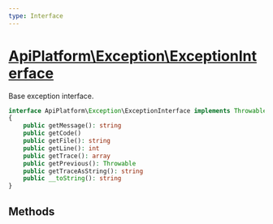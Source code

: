 ```yaml
---
type: Interface
---
```


# [ApiPlatform\Exception\ExceptionInterface](/docs/reference/Exception/ExceptionInterface)

Base exception interface.


```php
interface ApiPlatform\Exception\ExceptionInterface implements Throwable, Stringable
{
    public getMessage(): string
    public getCode()
    public getFile(): string
    public getLine(): int
    public getTrace(): array
    public getPrevious(): Throwable
    public getTraceAsString(): string
    public __toString(): string
}
```
## Methods
